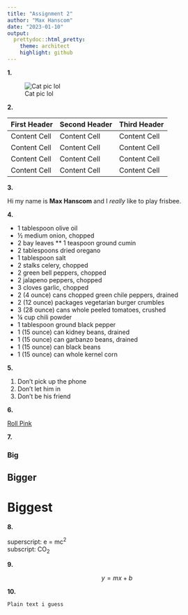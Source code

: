 ```yaml
---
title: "Assignment 2"
author: "Max Hanscom"
date: "2023-01-10"
output:
  prettydoc::html_pretty:
    theme: architect
    highlight: github
---
```


**1.**

![Cat pic lol](https://cdn.britannica.com/39/7139-050-A88818BB/Himalayan-chocolate-point.jpg) 

**2.** 

First Header  | Second Header | Third Header
------------- | ------------- | -------------
Content Cell  | Content Cell  | Content Cell
Content Cell  | Content Cell  | Content Cell
Content Cell  | Content Cell  | Content Cell
Content Cell  | Content Cell  | Content Cell

**3.**

Hi my name is **Max Hanscom** and I *really* like to play frisbee.

**4.**

* 1 tablespoon olive oil 
* ½ medium onion, chopped 
* 2 bay leaves 
** 1 teaspoon ground cumin 
* 2 tablespoons dried oregano 
* 1 tablespoon salt 
* 2 stalks celery, chopped 
* 2 green bell peppers, chopped 
* 2 jalapeno peppers, chopped 
* 3 cloves garlic, chopped 
* 2 (4 ounce) cans chopped green chile peppers, drained 
* 2 (12 ounce) packages vegetarian burger crumbles 
* 3 (28 ounce) cans whole peeled tomatoes, crushed 
* ¼ cup chili powder 
* 1 tablespoon ground black pepper 
* 1 (15 ounce) can kidney beans, drained 
* 1 (15 ounce) can garbanzo beans, drained 
* 1 (15 ounce) can black beans 
* 1 (15 ounce) can whole kernel corn

**5.**

1. Don't pick up the phone
2. Don't let him in
3. Don't be his friend

**6.**

[Roll Pink](https://ultiworld.com/2022/01/25/universe-point-presented-by-up-cleats-middlebury-vs-st-olaf/)

**7.**

### Big
## Bigger
# Biggest

**8.**

superscript: e = mc^2^  
subscript: CO~2~

**9.**

$$y = mx + b$$

**10.**

`Plain text i guess`

